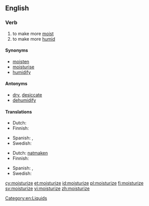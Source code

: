 ==English==

===Verb===
{{en-verb|moisturiz|ing}}

# to make more [[moist]]
# to make more [[humid]]

====Synonyms====
*[[moisten]]
*[[moisturise]]
*[[humidify]]

====Antonyms====
*[[dry]], [[desiccate]]
*[[dehumidify]]

====Translations====
{{trans-top|to make more moist}}
* Dutch: {{t+|nl|bevochtigen}}
* Finnish: {{t-|fi|kosteuttaa}}
{{trans-mid}}
* Spanish: {{t+|es|humidificar}}, {{t-|es|humedecer}}
* Swedish: {{t+|sv|fukta}}
{{trans-bottom}}

{{trans-top|to make more humid}}
* Dutch: [[natmaken]]
* Finnish: {{t-|fi|kosteuttaa}}
{{trans-mid}}
* Spanish: {{t+|es|humidificar}}, {{t-|es|humedecer}}
* Swedish: {{t+|sv|fukta}}
{{trans-bottom}}

[[Category:en:Liquids]]

[[cy:moisturize]]
[[et:moisturize]]
[[id:moisturize]]
[[pl:moisturize]]
[[fi:moisturize]]
[[sv:moisturize]]
[[vi:moisturize]]
[[zh:moisturize]]